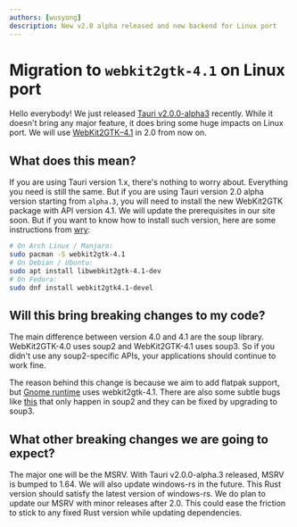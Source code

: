 ```yaml
---
authors: [wusyong]
description: New v2.0 alpha released and new backend for Linux port
---
```


# Migration to `webkit2gtk-4.1` on Linux port

Hello everybody! We just released [Tauri v2.0.0-alpha3](https://github.com/tauri-apps/tauri/releases/tag/tauri-v2.0.0-alpha.3) recently. While it doesn't bring any major feature, it does bring some huge impacts on Linux port.
We will use [WebKit2GTK–4.1](https://webkitgtk.org/reference/webkit2gtk/stable/index.html) in 2.0 from now on.

<!--truncate-->

## What does this mean?

If you are using Tauri version 1.x, there's nothing to worry about. Everything you need is still the same.
But if you are using Tauri version 2.0 alpha version starting from `alpha.3`, you will need to install the new WebKit2GTK package with API version 4.1.
We will update the prerequisites in our site soon. But if you want to know how to install such version, here are some instructions from [wry](https://github.com/tauri-apps/wry#linux):

```bash
# On Arch Linux / Manjaro:
sudo pacman -S webkit2gtk-4.1
# On Debian / Ubuntu:
sudo apt install libwebkit2gtk-4.1-dev
# On Fedora:
sudo dnf install webkit2gtk4.1-devel
```

## Will this bring breaking changes to my code?

The main difference between version 4.0 and 4.1 are the soup library. WebKit2GTK-4.0 uses soup2 and WebKit2GTK-4.1 uses soup3.
So if you didn't use any soup2-specific APIs, your applications should continue to work fine.

The reason behind this change is because we aim to add flatpak support, but [Gnome runtime](https://docs.flatpak.org/en/latest/available-runtimes.html#gnome) uses webkit2gtk-4.1.
There are also some subtle bugs like [this](https://github.com/tauri-apps/wry/issues/717) that only happen in soup2 and they can be fixed by upgrading to soup3.

## What other breaking changes we are going to expect?

The major one will be the MSRV. With Tauri v2.0.0-alpha.3 released, MSRV is bumped to 1.64. We will also update windows-rs in the future.
This Rust version should satisfy the latest version of windows-rs.
We do plan to update our MSRV with minor releases after 2.0. This could ease the friction to stick to any fixed Rust version while updating dependencies.
